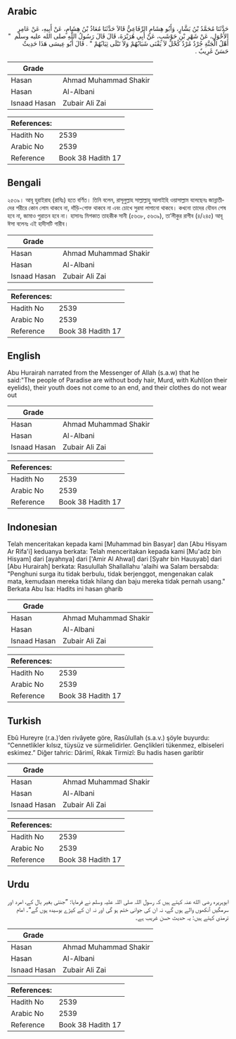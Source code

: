 ## Arabic


<div dir="rtl" lang="ar" style={{fontSize:'larger',backgroundColor:'#f8f9fa',padding:20}}>
حَدَّثَنَا مُحَمَّدُ بْنُ بَشَّارٍ، وَأَبُو هِشَامٍ الرِّفَاعِيُّ قَالاَ حَدَّثَنَا مُعَاذُ بْنُ هِشَامٍ، عَنْ أَبِيهِ، عَنْ عَامِرٍ الأَحْوَلِ، عَنْ شَهْرِ بْنِ حَوْشَبٍ، عَنْ أَبِي هُرَيْرَةَ، قَالَ قَالَ رَسُولُ اللَّهِ صلى الله عليه وسلم ‏ "‏ أَهْلُ الْجَنَّةِ جُرْدٌ مُرْدٌ كُحْلٌ لاَ يَفْنَى شَبَابُهُمْ وَلاَ تَبْلَى ثِيَابُهُمْ ‏"‏ ‏.‏ قَالَ أَبُو عِيسَى هَذَا حَدِيثٌ حَسَنٌ غَرِيبٌ ‏.‏
</div>
<div style={{backgroundColor:'#f8f9fa',padding:20, marginBottom: 10}}><table> <thead> <tr> <th>Grade</th> <th></th> </tr> </thead> <tbody> <tr><td>Hasan</td><td>Ahmad Muhammad Shakir</td></tr><tr><td>Hasan</td><td>Al-Albani</td></tr><tr><td>Isnaad Hasan</td><td>Zubair Ali Zai</td></tr></tbody></table><table> <thead> <tr> <th>References:</th> <th></th> </tr> </thead> <tbody><tr><td>Hadith No</td><td>2539</td></tr><tr><td>Arabic No</td><td>2539</td></tr><tr><td>Reference</td><td>Book 38 Hadith 17</td></tr></tbody></table></div>

## Bengali


<div dir="ltr" lang="bn" style={{fontSize:'larger',backgroundColor:'#f8f9fa',padding:20}}>
২৫৩৯। আবূ হুরাইরাহ (রাযিঃ) হতে বর্ণিত। তিনি বলেন, রাসূলুল্লাহ সাল্লাল্লাহু আলাইহি ওয়াসাল্লাম বলেছেনঃ জান্নাতীদের শরীরে কোন লোম থাকবে না, দাঁড়ি-গোফ থাকবে না এবং চোখে সুরমা লাগানো থাকবে। কখনো তাদের যৌবন শেষ হবে না, জামাও পুরাতন হবে না। হাসানঃ মিশকাত তাহকীক সানী (৫৬৩৮, ৫৬৩৯), তা’লীকুর রাগীব (৪/২৪৫) আবূ ঈসা বলেনঃ এই হাদীসটি গারীব।
</div>
<div style={{backgroundColor:'#f8f9fa',padding:20, marginBottom: 10}}><table> <thead> <tr> <th>Grade</th> <th></th> </tr> </thead> <tbody> <tr><td>Hasan</td><td>Ahmad Muhammad Shakir</td></tr><tr><td>Hasan</td><td>Al-Albani</td></tr><tr><td>Isnaad Hasan</td><td>Zubair Ali Zai</td></tr></tbody></table><table> <thead> <tr> <th>References:</th> <th></th> </tr> </thead> <tbody><tr><td>Hadith No</td><td>2539</td></tr><tr><td>Arabic No</td><td>2539</td></tr><tr><td>Reference</td><td>Book 38 Hadith 17</td></tr></tbody></table></div>

## English


<div dir="ltr" lang="en" style={{fontSize:'larger',backgroundColor:'#f8f9fa',padding:20}}>
Abu Hurairah narrated from the Messenger of Allah (s.a.w) that he said:"The people of Paradise are without body hair, Murd, with Kuhl(on their eyelids), their youth does not come to an end, and their clothes do not wear out
</div>
<div style={{backgroundColor:'#f8f9fa',padding:20, marginBottom: 10}}><table> <thead> <tr> <th>Grade</th> <th></th> </tr> </thead> <tbody> <tr><td>Hasan</td><td>Ahmad Muhammad Shakir</td></tr><tr><td>Hasan</td><td>Al-Albani</td></tr><tr><td>Isnaad Hasan</td><td>Zubair Ali Zai</td></tr></tbody></table><table> <thead> <tr> <th>References:</th> <th></th> </tr> </thead> <tbody><tr><td>Hadith No</td><td>2539</td></tr><tr><td>Arabic No</td><td>2539</td></tr><tr><td>Reference</td><td>Book 38 Hadith 17</td></tr></tbody></table></div>

## Indonesian


<div dir="ltr" lang="id" style={{fontSize:'larger',backgroundColor:'#f8f9fa',padding:20}}>
Telah menceritakan kepada kami [Muhammad bin Basyar] dan [Abu Hisyam Ar Rifa'i] keduanya berkata: Telah menceritakan kepada kami [Mu'adz bin Hisyam] dari [ayahnya] dari ['Amir Al Ahwal] dari [Syahr bin Hausyab] dari [Abu Hurairah] berkata: Rasulullah Shallallahu 'alaihi wa Salam bersabda: "Penghuni surga itu tidak berbulu, tidak berjenggot, mengenakan calak mata, kemudaan mereka tidak hilang dan baju mereka tidak pernah usang." Berkata Abu Isa: Hadits ini hasan gharib
</div>
<div style={{backgroundColor:'#f8f9fa',padding:20, marginBottom: 10}}><table> <thead> <tr> <th>Grade</th> <th></th> </tr> </thead> <tbody> <tr><td>Hasan</td><td>Ahmad Muhammad Shakir</td></tr><tr><td>Hasan</td><td>Al-Albani</td></tr><tr><td>Isnaad Hasan</td><td>Zubair Ali Zai</td></tr></tbody></table><table> <thead> <tr> <th>References:</th> <th></th> </tr> </thead> <tbody><tr><td>Hadith No</td><td>2539</td></tr><tr><td>Arabic No</td><td>2539</td></tr><tr><td>Reference</td><td>Book 38 Hadith 17</td></tr></tbody></table></div>

## Turkish


<div dir="ltr" lang="tr" style={{fontSize:'larger',backgroundColor:'#f8f9fa',padding:20}}>
Ebû Hureyre (r.a.)’den rivâyete göre, Rasûlullah (s.a.v.) şöyle buyurdu: “Cennetlikler kılsız, tüysüz ve sürmelidirler. Gençlikleri tükenmez, elbiseleri eskimez.” Diğer tahric: Dârimî, Rıkak Tirmizî: Bu hadis hasen garibtir
</div>
<div style={{backgroundColor:'#f8f9fa',padding:20, marginBottom: 10}}><table> <thead> <tr> <th>Grade</th> <th></th> </tr> </thead> <tbody> <tr><td>Hasan</td><td>Ahmad Muhammad Shakir</td></tr><tr><td>Hasan</td><td>Al-Albani</td></tr><tr><td>Isnaad Hasan</td><td>Zubair Ali Zai</td></tr></tbody></table><table> <thead> <tr> <th>References:</th> <th></th> </tr> </thead> <tbody><tr><td>Hadith No</td><td>2539</td></tr><tr><td>Arabic No</td><td>2539</td></tr><tr><td>Reference</td><td>Book 38 Hadith 17</td></tr></tbody></table></div>

## Urdu


<div dir="rtl" lang="ur" style={{fontSize:'larger',backgroundColor:'#f8f9fa',padding:20}}>
ابوہریرہ رضی الله عنہ کہتے ہیں کہ رسول اللہ صلی اللہ علیہ وسلم نے فرمایا: ”جنتی بغیر بال کے، امرد اور سرمگیں آنکھوں والے ہوں گے، نہ ان کی جوانی ختم ہو گی اور نہ ان کے کپڑے بوسیدہ ہوں گے“۔ امام ترمذی کہتے ہیں: یہ حدیث حسن غریب ہے۔
</div>
<div style={{backgroundColor:'#f8f9fa',padding:20, marginBottom: 10}}><table> <thead> <tr> <th>Grade</th> <th></th> </tr> </thead> <tbody> <tr><td>Hasan</td><td>Ahmad Muhammad Shakir</td></tr><tr><td>Hasan</td><td>Al-Albani</td></tr><tr><td>Isnaad Hasan</td><td>Zubair Ali Zai</td></tr></tbody></table><table> <thead> <tr> <th>References:</th> <th></th> </tr> </thead> <tbody><tr><td>Hadith No</td><td>2539</td></tr><tr><td>Arabic No</td><td>2539</td></tr><tr><td>Reference</td><td>Book 38 Hadith 17</td></tr></tbody></table></div>
